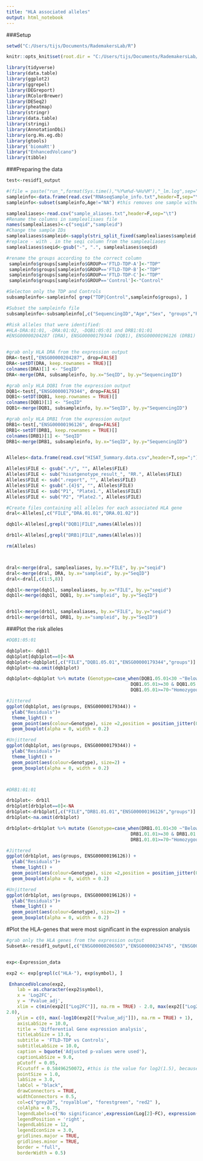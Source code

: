 ```yaml
---
title: "HLA associated alleles"
output: html_notebook
---
```



###Setup
```r
setwd("C:/Users/tijs/Documents/RademakersLab/R")

knitr::opts_knit$set(root.dir = "C:/Users/tijs/Documents/RademakersLab/R")

library(tidyverse)
library(data.table)
library(ggplot2)
library(ggrepel)
library(DEGreport)
library(RColorBrewer)
library(DESeq2)
library(pheatmap)
library(stringr)
library(data.table)
library(stringi)
library(AnnotationDbi)
library(org.Hs.eg.db)
library(gtools)
library('biomaRt')
library("EnhancedVolcano")
library(tibble)

```




###Preparing the data
```r

test<-residf1_output

#(file = paste("run_",format(Sys.time(),"%Y%m%d-%Hu%M"),"_lm.log",sep=""), append = TRUE, split=TRUE,type = "output")
sampleinfo<-data.frame(read.csv("RNAseqSample_info.txt",header=T,sep="\t"))
sampleinfo<-subset(sampleinfo,Age!="NA") #this removes one sample without AAD

samplealiases<-read.csv("sample_aliases.txt",header=F,sep="\t")
#Rename the columns in samplealisaes file
names(samplealiases)<-c("seqid","sampleid")
#Change the sample IDs
samplealiases$sampleid<-sapply(stri_split_fixed(samplealiases$sampleid, '-', n=2),'[',2)
#replace - with . in the seqi column from the samplealiases
samplealiases$seqid<-gsub("-", ".", samplealiases$seqid)

#rename the groups according to the correct column
 sampleinfo$groups[sampleinfo$GROUP=='FTLD-TDP-A']<-"TDP"
 sampleinfo$groups[sampleinfo$GROUP=='FTLD-TDP-B']<-"TDP"
 sampleinfo$groups[sampleinfo$GROUP=='FTLD-TDP-C']<-"TDP"
 sampleinfo$groups[sampleinfo$GROUP=='Control']<-"Control"

#Selecton only the TDP and Controls
subsampleinfo<-sampleinfo[ grep("TDP|Control",sampleinfo$groups), ]

#Subset the sampleinfo file
subsampleinfo<-subsampleinfo[,c("SequencingID","Age","Sex", "groups","RINFCX","plate","GROUP")] 

#Risk alleles that were identified:
#HLA-DRA:01:01, -DRA:01:02, -DQB1:05:01 and DRB1:01:01
#ENSG00000204287 (DRA), ENSG00000179344 (DQB1), ENSG00000196126 (DRB1)


#grab only HLA DRA from the expression output
DRA<-test[,"ENSG00000204287", drop=FALSE]
DRA<-setDT(DRA, keep.rownames = TRUE)[]
colnames(DRA)[1] <- "SeqID"
DRA<-merge(DRA, subsampleinfo, by.x="SeqID", by.y="SequencingID")

#grab only HLA DQB1 from the expression output
DQB1<-test[,"ENSG00000179344", drop=FALSE]
DQB1<-setDT(DQB1, keep.rownames = TRUE)[]
colnames(DQB1)[1] <- "SeqID"
DQB1<-merge(DQB1, subsampleinfo, by.x="SeqID", by.y="SequencingID")

#grab only HLA DRB1 from the expression output
DRB1<-test[,"ENSG00000196126", drop=FALSE]
DRB1<-setDT(DRB1, keep.rownames = TRUE)[]
colnames(DRB1)[1] <- "SeqID"
DRB1<-merge(DRB1, subsampleinfo, by.x="SeqID", by.y="SequencingID")


Alleles<-data.frame(read.csv("HISAT_Summary.data.csv",header=T,sep=";"))

Alleles$FILE <- gsub(".*/", "", Alleles$FILE)
Alleles$FILE <- sub("hisatgenotype_result_", "RR.", Alleles$FILE)
Alleles$FILE <- sub(".report", "", Alleles$FILE)
Alleles$FILE <- gsub(".{4}$", "", Alleles$FILE)
Alleles$FILE <- sub("P1", "Plate1.", Alleles$FILE)
Alleles$FILE <- sub("P2", "Plate2.", Alleles$FILE)

#Create files containing all alleles for each associated HLA gene
dral<-Alleles[,c("FILE","DRA.01.01","DRA.01.02")]

dqb1l<-Alleles[,grepl("DQB1|FILE",names(Alleles))]

drb1l<-Alleles[,grepl("DRB1|FILE",names(Alleles))]

rm(Alleles)



dral<-merge(dral, samplealiases, by.x="FILE", by.y="seqid")
dral<-merge(dral, DRA, by.x="sampleid", by.y="SeqID")
dral<-dral[,c(1:5,8)]

dqb1l<-merge(dqb1l, samplealiases, by.x="FILE", by.y="seqid")
dqb1l<-merge(dqb1l, DQB1, by.x="sampleid", by.y="SeqID")


drb1l<-merge(drb1l, samplealiases, by.x="FILE", by.y="seqid")
drb1l<-merge(drb1l, DRB1, by.x="sampleid", by.y="SeqID")


```




###Plot the risk alleles
```r

#DQB1:05:01

dqb1plot<- dqb1l
dqb1plot[dqb1plot==0]<-NA
dqb1plot<-dqb1plot[,c("FILE","DQB1.05.01","ENSG00000179344","groups")]
dqb1plot<-na.omit(dqb1plot)

dqb1plot<-dqb1plot %>% mutate (Genotype=case_when(DQB1.05.01<30 ~"Below threshold",
                                              DQB1.05.01>=30 & DQB1.05.01<70~"Heterozygous",
                                              DQB1.05.01>=70~"Homozygous DQB1.05.01"))

#Jittered
ggplot(dqb1plot, aes(groups, ENSG00000179344)) + 
  ylab("Residuals")+
  theme_light() +
  geom_point(aes(colour=Genotype), size =2,position = position_jitter(0.2)) +
  geom_boxplot(alpha = 0, width = 0.2)

#Unjittered
ggplot(dqb1plot, aes(groups, ENSG00000179344)) + 
  ylab("Residuals")+
  theme_light() +
  geom_point(aes(colour=Genotype), size=2) +
  geom_boxplot(alpha = 0, width = 0.2)



#DRB1:01:01

drb1plot<- drb1l
drb1plot[drb1plot==0]<-NA
drb1plot<-drb1plot[,c("FILE","DRB1.01.01","ENSG00000196126","groups")]
drb1plot<-na.omit(drb1plot)

drb1plot<-drb1plot %>% mutate (Genotype=case_when(DRB1.01.01<30 ~"Below threshold",
                                              DRB1.01.01>=30 & DRB1.01.01<70~"Heterozygous",
                                              DRB1.01.01>=70~"Homozygous DRB1.01.01"))

#Jittered
ggplot(drb1plot, aes(groups, ENSG00000196126)) + 
  ylab("Residuals")+
  theme_light() +
  geom_point(aes(colour=Genotype), size =2,position = position_jitter(0.2)) +
  geom_boxplot(alpha = 0, width = 0.2)

#Unjittered
ggplot(drb1plot, aes(groups, ENSG00000196126)) + 
  ylab("Residuals")+
  theme_light() +
  geom_point(aes(colour=Genotype), size=2) +
  geom_boxplot(alpha = 0, width = 0.2)


```






#Plot the HLA-genes that were most significant in the expression analysis
```r
#grab only the HLA genes from the expression output
SubsetA<-residf1_output[,c("ENSG00000206503","ENSG00000234745", "ENSG00000204525", "ENSG00000196735", "ENSG00000179344", "ENSG00000237541", "ENSG00000232629", "ENSG00000204287", "ENSG00000196126", "ENSG00000198502", "ENSG00000231389", "ENSG00000223865", "ENSG00000204592", "ENSG00000204642", "ENSG00000204632", "ENSG00000204257", "ENSG00000204252", "ENSG00000241106", "ENSG00000242574")]


exp<-Expression_data

exp2 <- exp[grepl(c("HLA-"), exp$symbol), ]

 EnhancedVolcano(exp2,
    lab = as.character(exp2$symbol),
    x = 'Log2FC',
    y = 'Pvalue_adj',
    xlim = c(min(exp2[["Log2FC"]], na.rm = TRUE) - 2.0, max(exp2[["Log2FC"]], na.rm = TRUE) +
2.0),
    ylim = c(0, max(-log10(exp2[["Pvalue_adj"]]), na.rm = TRUE) + 1),
    axisLabSize = 10.0,
    title = 'Differential Gene expression analysis',
    titleLabSize = 13.0,
    subtitle = 'FTLD-TDP vs Controls',
    subtitleLabSize = 10.0,
    caption = bquote('Adjusted p-values were used'),
    captionLabSize = 9.0,
    pCutoff = 0.05,
    FCcutoff = 0.58496250072, #this is the value for log2(1.5), because 1.5 is a cutoff used at linear FC
    pointSize = 1.0,
    labSize = 3.0,
    labCol = "black",
    drawConnectors = TRUE,
    widthConnectors = 0.5,
    col=c("grey20", "royalblue", "forestgreen", "red2" ),
    colAlpha = 0.75,
    legendLabels=c('No significance',expression(Log[2]~FC), expression(italic (p-value)),  expression(italic(p-value)~and~Log[2]~FC)),
    legendPosition = 'right',
    legendLabSize = 12,
    legendIconSize = 3.0,
    gridlines.major = TRUE,
    gridlines.minor = TRUE,
    border = "full",
    borderWidth = 0.5)
 
 

```









